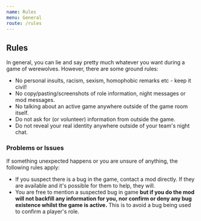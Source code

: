 ```yaml
---
name: Rules
menu: General
route: /rules
---
```


## Rules

In general, you can lie and say pretty much whatever you want during a game of werewolves. However, there are some ground rules:

- No personal insults, racism, sexism, homophobic remarks etc - keep it civil!
- No copy/pasting/screenshots of role information, night messages or mod messages.
- No talking about an active game anywhere outside of the game room itself.
- Do not ask for (or volunteer) information from outside the game.
- Do not reveal your real identity anywhere outside of your team's night chat.

### Problems or Issues

If something unexpected happens or you are unsure of anything, the following rules apply:

- If you suspect there is a bug in the game, contact a mod directly. If they are available and it's possible for them to help, they will.
- You are free to mention a suspected bug in game **but if you do the mod will not backfill any information for you, nor confirm or deny any bug existence whilst the game is active.** This is to avoid a bug being used to confirm a player's role.
